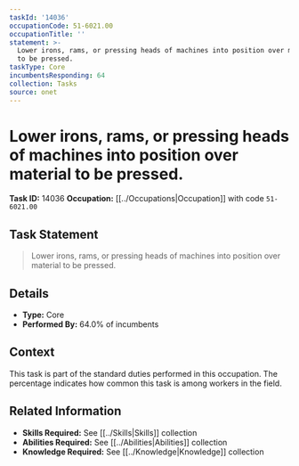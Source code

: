 ```yaml
---
taskId: '14036'
occupationCode: 51-6021.00
occupationTitle: ''
statement: >-
  Lower irons, rams, or pressing heads of machines into position over material
  to be pressed.
taskType: Core
incumbentsResponding: 64
collection: Tasks
source: onet
---
```

# Lower irons, rams, or pressing heads of machines into position over material to be pressed.

**Task ID:** 14036
**Occupation:** [[../Occupations|Occupation]] with code `51-6021.00`

## Task Statement

> Lower irons, rams, or pressing heads of machines into position over material to be pressed.

## Details

- **Type:** Core
- **Performed By:** 64.0% of incumbents

## Context

This task is part of the standard duties performed in this occupation. The percentage indicates how common this task is among workers in the field.

## Related Information

- **Skills Required:** See [[../Skills|Skills]] collection
- **Abilities Required:** See [[../Abilities|Abilities]] collection
- **Knowledge Required:** See [[../Knowledge|Knowledge]] collection
